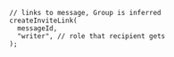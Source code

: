 ```tsx
// links to message, Group is inferred
createInviteLink(
  messageId,
  "writer", // role that recipient gets
);
```
